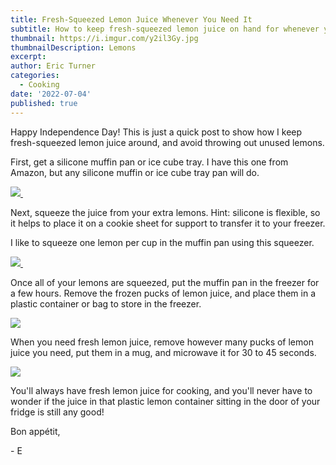 ```yaml
---
title: Fresh-Squeezed Lemon Juice Whenever You Need It
subtitle: How to keep fresh-squeezed lemon juice on hand for whenever you need it
thumbnail: https://i.imgur.com/y2il3Gy.jpg
thumbnailDescription: Lemons
excerpt:
author: Eric Turner
categories:
  - Cooking
date: '2022-07-04'
published: true
---
```



Happy Independence Day!  This is just a quick post to show how I keep fresh-squeezed lemon juice around,
and avoid throwing out unused lemons.

First, get a silicone muffin pan or ice cube tray. I have <ExternalLink href="https://amzn.to/3R7qtdQ" rel="promoted">this one from Amazon</ExternalLink>,
but any silicone muffin or ice cube tray pan will do.

<a href="https://www.amazon.com/gp/product/B07R9ZKW43?ie=UTF8&psc=1&linkCode=li2&tag=ericturnerdev-20&linkId=a932f98ffbfd67c969e945fcaa3616fe&language=en_US&ref_=as_li_ss_il" target="_blank">
    <img border="0" src="//ws-na.amazon-adsystem.com/widgets/q?_encoding=UTF8&ASIN=B07R9ZKW43&Format=_SL160_&ID=AsinImage&MarketPlace=US&ServiceVersion=20070822&WS=1&tag=ericturnerdev-20&language=en_US" />
</a>
<img src="https://ir-na.amazon-adsystem.com/e/ir?t=ericturnerdev-20&language=en_US&l=li2&o=1&a=B07R9ZKW43" width="1" height="1" border="0" alt="" />

Next, squeeze the juice from your extra lemons. Hint: silicone is flexible, so it helps to place
it on a cookie sheet for support to transfer it to your freezer.

I like to squeeze one lemon per cup in the muffin
pan using <ExternalLink href="https://amzn.to/3uk5F8X" rel="promoted">this squeezer</ExternalLink>.

<a href="https://www.amazon.com/gp/product/B0008DJVBS?ie=UTF8&psc=1&linkCode=li2&tag=ericturnerdev-20&linkId=4b53d828f1937392dcc8787841e7449f&language=en_US&ref_=as_li_ss_il" target="_blank">
    <img border="0" src="//ws-na.amazon-adsystem.com/widgets/q?_encoding=UTF8&ASIN=B0008DJVBS&Format=_SL160_&ID=AsinImage&MarketPlace=US&ServiceVersion=20070822&WS=1&tag=ericturnerdev-20&language=en_US" />
</a>
<img src="https://ir-na.amazon-adsystem.com/e/ir?t=ericturnerdev-20&language=en_US&l=li2&o=1&a=B0008DJVBS" width="1" height="1" border="0" alt="" />

Once all of your lemons are squeezed, put the muffin pan in the freezer for a few hours.
Remove the frozen pucks of lemon juice, and place them in a plastic container or bag
to store in the freezer.

![](https://i.imgur.com/FwWyW24.jpg)

When you need fresh lemon juice, remove however many pucks of lemon juice you need,
put them in a mug, and microwave it for 30 to 45 seconds.

![](https://i.imgur.com/XvjRWG9.jpg)

You'll always have fresh lemon juice for cooking, and you'll never have to wonder if
the juice in that plastic lemon container sitting in the door of your fridge is still
any good!

Bon appétit,

\- E